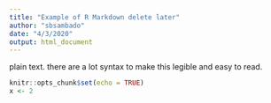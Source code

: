 ```yaml
---
title: "Example of R Markdown delete later"
author: "sbsambado"
date: "4/3/2020"
output: html_document
---
```

plain text. 
there are a lot syntax to make this legible and easy to read. 
```r
knitr::opts_chunk$set(echo = TRUE)
x <- 2
```



